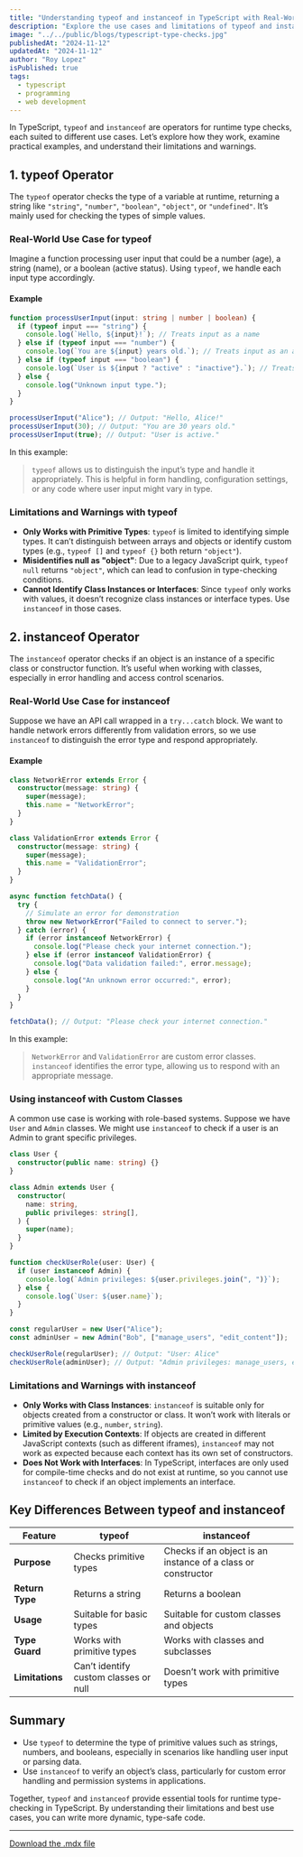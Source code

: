 ```yaml
---
title: "Understanding typeof and instanceof in TypeScript with Real-World Examples"
description: "Explore the use cases and limitations of typeof and instanceof in TypeScript to improve runtime type checks, with practical examples for handling user input, error handling, and role-based permissions."
image: "../../public/blogs/typescript-type-checks.jpg"
publishedAt: "2024-11-12"
updatedAt: "2024-11-12"
author: "Roy Lopez"
isPublished: true
tags:
  - typescript
  - programming
  - web development
---
```


In TypeScript, `typeof` and `instanceof` are operators for runtime type checks, each suited to different use cases. Let’s explore how they work, examine practical examples, and understand their limitations and warnings.

## 1. typeof Operator

The `typeof` operator checks the type of a variable at runtime, returning a string like `"string"`, `"number"`, `"boolean"`, `"object"`, or `"undefined"`. It’s mainly used for checking the types of simple values.

### Real-World Use Case for typeof

Imagine a function processing user input that could be a number (age), a string (name), or a boolean (active status). Using `typeof`, we handle each input type accordingly.

#### Example

```typescript
function processUserInput(input: string | number | boolean) {
  if (typeof input === "string") {
    console.log(`Hello, ${input}!`); // Treats input as a name
  } else if (typeof input === "number") {
    console.log(`You are ${input} years old.`); // Treats input as an age
  } else if (typeof input === "boolean") {
    console.log(`User is ${input ? "active" : "inactive"}.`); // Treats input as a status
  } else {
    console.log("Unknown input type.");
  }
}

processUserInput("Alice"); // Output: "Hello, Alice!"
processUserInput(30); // Output: "You are 30 years old."
processUserInput(true); // Output: "User is active."
```

In this example:

> `typeof` allows us to distinguish the input’s type and handle it appropriately. This is helpful in form handling, configuration settings, or any code where user input might vary in type.

### Limitations and Warnings with typeof

- **Only Works with Primitive Types**: `typeof` is limited to identifying simple types. It can’t distinguish between arrays and objects or identify custom types (e.g., `typeof []` and `typeof {}` both return `"object"`).
- **Misidentifies null as "object"**: Due to a legacy JavaScript quirk, `typeof null` returns `"object"`, which can lead to confusion in type-checking conditions.
- **Cannot Identify Class Instances or Interfaces**: Since `typeof` only works with values, it doesn’t recognize class instances or interface types. Use `instanceof` in those cases.

## 2. instanceof Operator

The `instanceof` operator checks if an object is an instance of a specific class or constructor function. It’s useful when working with classes, especially in error handling and access control scenarios.

### Real-World Use Case for instanceof

Suppose we have an API call wrapped in a `try...catch` block. We want to handle network errors differently from validation errors, so we use `instanceof` to distinguish the error type and respond appropriately.

#### Example

```typescript
class NetworkError extends Error {
  constructor(message: string) {
    super(message);
    this.name = "NetworkError";
  }
}

class ValidationError extends Error {
  constructor(message: string) {
    super(message);
    this.name = "ValidationError";
  }
}

async function fetchData() {
  try {
    // Simulate an error for demonstration
    throw new NetworkError("Failed to connect to server.");
  } catch (error) {
    if (error instanceof NetworkError) {
      console.log("Please check your internet connection.");
    } else if (error instanceof ValidationError) {
      console.log("Data validation failed:", error.message);
    } else {
      console.log("An unknown error occurred:", error);
    }
  }
}

fetchData(); // Output: "Please check your internet connection."
```

In this example:

> `NetworkError` and `ValidationError` are custom error classes. `instanceof` identifies the error type, allowing us to respond with an appropriate message.

### Using instanceof with Custom Classes

A common use case is working with role-based systems. Suppose we have `User` and `Admin` classes. We might use `instanceof` to check if a user is an Admin to grant specific privileges.

```typescript
class User {
  constructor(public name: string) {}
}

class Admin extends User {
  constructor(
    name: string,
    public privileges: string[],
  ) {
    super(name);
  }
}

function checkUserRole(user: User) {
  if (user instanceof Admin) {
    console.log(`Admin privileges: ${user.privileges.join(", ")}`);
  } else {
    console.log(`User: ${user.name}`);
  }
}

const regularUser = new User("Alice");
const adminUser = new Admin("Bob", ["manage_users", "edit_content"]);

checkUserRole(regularUser); // Output: "User: Alice"
checkUserRole(adminUser); // Output: "Admin privileges: manage_users, edit_content"
```

### Limitations and Warnings with instanceof

- **Only Works with Class Instances**: `instanceof` is suitable only for objects created from a constructor or class. It won’t work with literals or primitive values (e.g., `number`, `string`).
- **Limited by Execution Contexts**: If objects are created in different JavaScript contexts (such as different iframes), `instanceof` may not work as expected because each context has its own set of constructors.
- **Does Not Work with Interfaces**: In TypeScript, interfaces are only used for compile-time checks and do not exist at runtime, so you cannot use `instanceof` to check if an object implements an interface.

## Key Differences Between typeof and instanceof

| Feature         | typeof                                | instanceof                                                   |
| --------------- | ------------------------------------- | ------------------------------------------------------------ |
| **Purpose**     | Checks primitive types                | Checks if an object is an instance of a class or constructor |
| **Return Type** | Returns a string                      | Returns a boolean                                            |
| **Usage**       | Suitable for basic types              | Suitable for custom classes and objects                      |
| **Type Guard**  | Works with primitive types            | Works with classes and subclasses                            |
| **Limitations** | Can’t identify custom classes or null | Doesn’t work with primitive types                            |

## Summary

- Use `typeof` to determine the type of primitive values such as strings, numbers, and booleans, especially in scenarios like handling user input or parsing data.
- Use `instanceof` to verify an object’s class, particularly for custom error handling and permission systems in applications.

Together, `typeof` and `instanceof` provide essential tools for runtime type-checking in TypeScript. By understanding their limitations and best use cases, you can write more dynamic, type-safe code.

---

[Download the .mdx file](insert_link_here)
